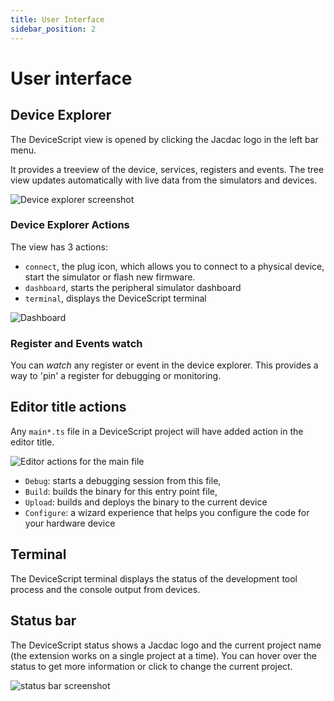 ```yaml
---
title: User Interface
sidebar_position: 2
---
```


# User interface

## Device Explorer

The DeviceScript view is opened by clicking the Jacdac logo in the left bar menu.

It provides a treeview of the device, services, registers and events. The tree view updates
automatically with live data from the simulators and devices.

![Device explorer screenshot](./device-explorer.png)

### Device Explorer Actions

The view has 3 actions:

-   `connect`, the plug icon, which allows you to connect to a physical device, start the simulator or flash new firmware.
-   `dashboard`, starts the peripheral simulator dashboard
-   `terminal`, displays the DeviceScript terminal

![Dashboard](./start-simulator-dashboard.png)

### Register and Events watch

You can _watch_ any register or event in the device explorer. This provides a way to 'pin' a register for debugging
or monitoring.

## Editor title actions

Any `main*.ts` file in a DeviceScript project will have added action in the editor title.

![Editor actions for the main file](./editor-actions.png)

-   `Debug`: starts a debugging session from this file,
-   `Build`: builds the binary for this entry point file,
-   `Upload`: builds and deploys the binary to the current device
-   `Configure`: a wizard experience that helps you configure the code for your hardware device

## Terminal

The DeviceScript terminal displays the status of the development tool process and the console output from devices.

## Status bar

The DeviceScript status shows a Jacdac logo and the current project name (the extension works on a single project at a time).
You can hover over the status to get more information or click to change the current project.

![status bar screenshot](./status-bar.png)
